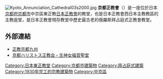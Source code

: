 [[File:Kyoto_Annunciation_Cathedral03s2000.jpg|thumb]]
'''京都正教會'''（{{lang-ja|京都ハリストス正教会}}）是一座位於日本[[京都府|京都府]][[京都市|京都市]]中京區東正教[[日本正教會|日本正教會]]的教堂，也是日本正教會西日本主教教區的主教座堂，是日本正教會現存教堂中歷史最古老的俄羅斯拜占庭式正教會教堂。

== 外部連結 ==
{{Commonscat|Kyoto Annunciation Cathedral}}
* [https://web.archive.org/web/20120615045118/http://www.geocities.jp/rxjkx321/ 正教京都九州]
* [http://www.orthodox-jp.com/westjapan/churchlist.htm#kyoto 京都ハリストス正教会・生神女福音聖堂] {{Wayback|url=http://www.orthodox-jp.com/westjapan/churchlist.htm#kyoto |date=20200903103653 }}
[[Category:日本東正教堂|Category:日本東正教堂]]
[[Category:京都市建築物|Category:京都市建築物]]
[[Category:拜占庭式建築|Category:拜占庭式建築]]
[[Category:1930年完工的宗教建築物|Category:1930年完工的宗教建築物]]
[[Category:中京區|Category:中京區]]